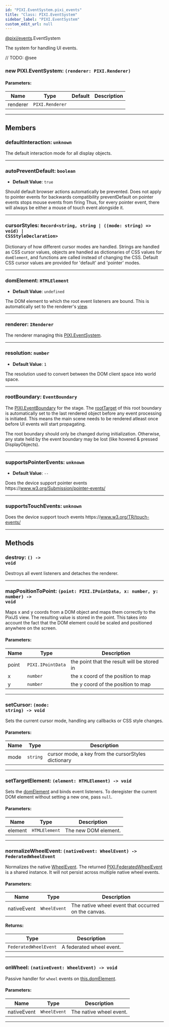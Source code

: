 ```yaml
---
id: "PIXI.EventSystem.pixi_events"
title: "Class: PIXI.EventSystem"
sidebar_label: "PIXI.EventSystem"
custom_edit_url: null
---
```


[@pixi/events](../modules/pixi_events).EventSystem


The system for handling UI events.



// TODO: @see

        

<article>

### new PIXI.EventSystem: <span><code>(renderer&#58; PIXI.Renderer) </code></span>

#### Parameters:
| Name     | Type                       | Default       | Description |
| -------- | -------------------------- | ------------- | ----------- |
| renderer | <code>PIXI.Renderer</code> | <code></code> |             |

</article>

---------------------------------------




## Members
<article>

### defaultInteraction: <span><code>unknown</code></span>
The default interaction mode for all display objects.

</article>


---------------------------------------

<article>

### autoPreventDefault: <span><code>boolean</code></span>
- **Default Value**: <code>true</code>

Should default browser actions automatically be prevented. Does not apply to pointer events for backwards compatibility preventDefault on pointer events stops mouse events from firing Thus, for every pointer event, there will always be either a mouse of touch event alongside it.

</article>


---------------------------------------

<article>

### cursorStyles: <span><code>Record&#60;string, string &#124; ((mode&#58; string) =&#62; void) &#124; CSSStyleDeclaration&#62;</code></span>
Dictionary of how different cursor modes are handled. Strings are handled as CSS cursor values, objects are handled as dictionaries of CSS values for `domElement`, and functions are called instead of changing the CSS. Default CSS cursor values are provided for 'default' and 'pointer' modes.

</article>


---------------------------------------

<article>

### domElement: <span><code>HTMLElement</code></span>
- **Default Value**: <code>undefined</code>

The DOM element to which the root event listeners are bound. This is automatically set to the renderer's [view](../classes/PIXI.Renderer.pixi_core#view).

</article>


---------------------------------------

<article>

### renderer: <span><code>IRenderer</code></span>
The renderer managing this [PIXI.EventSystem](../classes/PIXI.EventSystem.pixi_events).

</article>


---------------------------------------

<article>

### resolution: <span><code>number</code></span>
- **Default Value**: <code>1</code>

The resolution used to convert between the DOM client space into world space.

</article>


---------------------------------------

<article>

### rootBoundary: <span><code>EventBoundary</code></span>
The [PIXI.EventBoundary](../classes/PIXI.EventBoundary.pixi_events) for the stage.
The [rootTarget](../classes/PIXI.EventBoundary.pixi_events#rootTarget) of this root boundary is automatically set to the last rendered object before any event processing is initiated. This means the main scene needs to be rendered atleast once before UI events will start propagating.

The root boundary should only be changed during initialization. Otherwise, any state held by the event boundary may be lost (like hovered & pressed DisplayObjects).

</article>


---------------------------------------

<article>

### supportsPointerEvents: <span><code>unknown</code></span>
- **Default Value**: <code>--</code>

Does the device support pointer events https&#58;//www.w3.org/Submission/pointer-events/

</article>


---------------------------------------

<article>

### supportsTouchEvents: <span><code>unknown</code></span>
Does the device support touch events https&#58;//www.w3.org/TR/touch-events/

</article>


---------------------------------------


## Methods
<article>

### destroy: <span><code>() -&#62; void</code></span>
Destroys all event listeners and detaches the renderer.

</article>


---------------------------------------

<article>

### mapPositionToPoint: <span><code>(point&#58; PIXI.IPointData, x&#58; number, y&#58; number) -&#62; void</code></span>
Maps x and y coords from a DOM object and maps them correctly to the PixiJS view. The resulting value is stored in the point. This takes into account the fact that the DOM element could be scaled and positioned anywhere on the screen.

#### Parameters:
| Name  | Type                         | Description                                 |
| ----- | ---------------------------- | ------------------------------------------- |
| point | <code>PIXI.IPointData</code> | the point that the result will be stored in |
| x     | <code>number</code>          | the x coord of the position to map          |
| y     | <code>number</code>          | the y coord of the position to map          |
</article>


---------------------------------------

<article>

### setCursor: <span><code>(mode&#58; string) -&#62; void</code></span>
Sets the current cursor mode, handling any callbacks or CSS style changes.

#### Parameters:
| Name | Type                | Description                                         |
| ---- | ------------------- | --------------------------------------------------- |
| mode | <code>string</code> | cursor mode, a key from the cursorStyles dictionary |
</article>


---------------------------------------

<article>

### setTargetElement: <span><code>(element&#58; HTMLElement) -&#62; void</code></span>
Sets the [domElement](../classes/PIXI.EventSystem.pixi_events#domElement) and binds event listeners.
To deregister the current DOM element without setting a new one, pass `null`.

#### Parameters:
| Name    | Type                     | Description          |
| ------- | ------------------------ | -------------------- |
| element | <code>HTMLElement</code> | The new DOM element. |
</article>


---------------------------------------

<article>

### normalizeWheelEvent: <span><code>(nativeEvent&#58; WheelEvent) -&#62; FederatedWheelEvent</code></span>
Normalizes the native [WheelEvent](https&#58;//w3c.github.io/uievents/#interface-wheelevent).
The returned [PIXI.FederatedWheelEvent](../classes/PIXI.FederatedWheelEvent.pixi_events) is a shared instance. It will not persist across multiple native wheel events.

#### Parameters:
| Name        | Type                    | Description                                         |
| ----------- | ----------------------- | --------------------------------------------------- |
| nativeEvent | <code>WheelEvent</code> | The native wheel event that occurred on the canvas. |
#### Returns:
| Type                             | Description              |
| -------------------------------- | ------------------------ |
| <code>FederatedWheelEvent</code> | A federated wheel event. |
</article>


---------------------------------------

<article>

### onWheel: <span><code>(nativeEvent&#58; WheelEvent) -&#62; void</code></span>
Passive handler for `wheel` events on [this.domElement](../classes/PIXI.EventSystem.pixi_events#domElement).

#### Parameters:
| Name        | Type                    | Description             |
| ----------- | ----------------------- | ----------------------- |
| nativeEvent | <code>WheelEvent</code> | The native wheel event. |
</article>


---------------------------------------


    